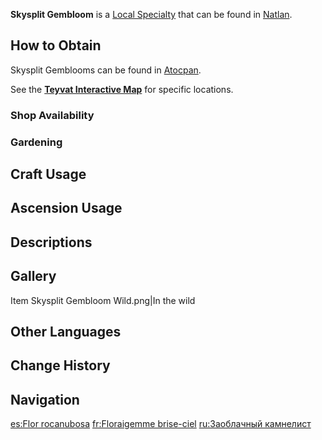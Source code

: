 {{Stub|In-game image}}
{{Item Infobox
|id           = 101254
|image        = Item Skysplit Gembloom.png
|type         = Local Specialty (Natlan)
|group        = Local Specialties
|invCategory  = Materials
|description  = A strange plant whose flower's exterior resembles stone. Only in bloom does it reveal a resplendent, crystal-like core.
|source1      = Found in [[Natlan]]
|source2      = {{Sold By|Skysplit Gembloom}}
}}
'''Skysplit Gembloom''' is a [[Local Specialty]] that can be found in [[Natlan]].

==How to Obtain==
Skysplit Gemblooms can be found in [[Atocpan]].

See the '''[https://act.hoyolab.com/ys/app/interactive-map/index.html?lang=en-us#/map/2?shown_types=673 Teyvat Interactive Map]''' for specific locations.

===Shop Availability===
{{Shop Availability}}

===Gardening===
{{Recipe
|type = Luxuriant Glebe
|time = 2d 22h
|Skysplit Gembloom Seed = 1
|sort = Skysplit Gembloom Seed
}}

==Craft Usage==
{{Craft Usage}}

==Ascension Usage==
{{Ascension Usage}}

==Descriptions==
{{Description|The exterior of the flower resembles a strange, stony plant. Only in bloom does it reveal a resplendent, crystal-like core.<br>It is said that not all Skysplit Gemblooms successfully bloom during their flowering period. Sometimes, the very outer shell meant to protect the plant's inner core may be too rigid, causing the plant to miss its chance to ever blossom. The [[Collective of Plenty]]'s tribespeople often use the Gembloom as a metaphor, suggesting that one must be patient in their pursuit of strength and avoid pushing themselves too hard, too fast.|[[Archive]]}}

==Gallery==
<gallery>
Item Skysplit Gembloom Wild.png|In the wild
</gallery>

==Other Languages==
{{Other Languages
|en       = Skysplit Gembloom
|zhs      = 云岩裂叶
|zhs_rm   = 
|zht      = 雲岩裂葉
|zht_rm   = 
|zh_tl    = 
|ja       = 岩裂の花
|ja_rm    = 
|ja_tl    = 
|ko       = 구름바위 꽃
|ko_tl    = 
|es       = Flor rocanubosa
|es_tl    = Rock-Cloudy Flower
|fr       = Floraigemme brise-ciel
|fr_tl    = Sky-Shattering Gembloom
|ru       = Заоблачный камнелист
|ru_tl    = 
|th       = Skysplit Gembloom
|vi       = Lá Rạn Vân Đá
|vi_tl    = 
|de       = Wolkenfels-Spaltblatt
|de_tl    = 
|id       = Skysplit Gembloom
|pt       = Florgema Celeste
|pt_tl    = 
|tr       = Taşyaran Kristal Çiçeği
|tr_tl    = 
|it       = Bocciolo Spezzacieli
|it_tl    = 
}}

==Change History==
{{Change History|5.5}}
<!--
==References==
{{Reflist}}
-->
==Navigation==
{{Material Navbox|Local Specialties}}

[[es:Flor rocanubosa]]
[[fr:Floraigemme brise-ciel]]
[[ru:Заоблачный камнелист]]